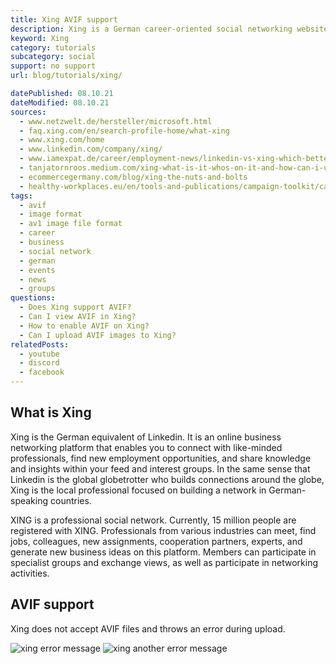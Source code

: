 ```yaml
---
title: Xing AVIF support
description: Xing is a German career-oriented social networking website. Can you use AVIF as a profile picture or in a post? Find out.
keyword: Xing
category: tutorials
subcategory: social
support: no support
url: blog/tutorials/xing/

datePublished: 08.10.21
dateModified: 08.10.21
sources:
  - www.netzwelt.de/hersteller/microsoft.html
  - faq.xing.com/en/search-profile-home/what-xing
  - www.xing.com/home
  - www.linkedin.com/company/xing/
  - www.iamexpat.de/career/employment-news/linkedin-vs-xing-which-better-finding-job-germany
  - tanjatornroos.medium.com/xing-what-is-it-whos-on-it-and-how-can-i-use-it-for-my-b2b-marketing-fbb2d88fc8ef
  - ecommercegermany.com/blog/xing-the-nuts-and-bolts
  - healthy-workplaces.eu/en/tools-and-publications/campaign-toolkit/campaign-examples-and-tools/social-media/xing
tags:
  - avif
  - image format
  - av1 image file format
  - career
  - business
  - social network
  - german
  - events
  - news
  - groups
questions:
  - Does Xing support AVIF?
  - Can I view AVIF in Xing?
  - How to enable AVIF on Xing?
  - Can I upload AVIF images to Xing?
relatedPosts:
  - youtube
  - discord
  - facebook
---
```


## What is Xing

Xing is the German equivalent of Linkedin. It is an online business networking platform that enables you to connect with like-minded professionals, find new employment opportunities, and share knowledge and insights within your feed and interest groups. In the same sense that Linkedin is the global globetrotter who builds connections around the globe, Xing is the local professional focused on building a network in German-speaking countries.

XING is a professional social network. Currently, 15 million people are registered with XING. Professionals from various industries can meet, find jobs, colleagues, new assignments, cooperation partners, experts, and generate new business ideas on this platform. Members can participate in specialist groups and exchange views, as well as participate in networking activities.

## AVIF support

Xing does not accept AVIF files and throws an error during upload.

<Image url="xing" alt="xing error message" />
<Image url="xing-error" alt="xing another error message" />

